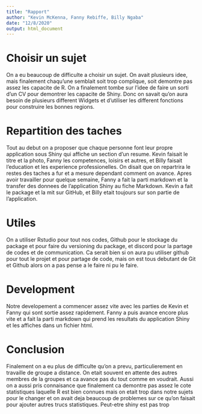 ```yaml
---
title: "Rapport"
author: "Kevin McKenna, Fanny Rebiffe, Billy Ngaba"
date: "12/8/2020"
output: html_document
---
```


<h1> Choisir un sujet </h1>
On a eu beaucoup de difficulte a choisir un sujet.  On avait plusieurs idee, mais finalement chaqu'une semblait soit trop complique, soit demontre pas assez les capacite de R. On a finalement tombe sur l'idee de faire un sorti d'un CV pour demontrer les capacite de Shiny.  Donc on savait qu'on aura besoin de plusieurs different Widgets et d'utiliser les different fonctions pour construire les bonnes regions.  

<h1> Repartition des taches </h1>
Tout au debut on a proposer que chaque personne font leur propre application sous Shiny qui affiche un section d'un resume.  Kevin faisait le titre et la photo, Fanny les competences, loisirs et autres, et Billy faisait l'education et les experience professionelles.  On disait que on repartrira le restes des taches a fur et a mesure dependant comment on avance.  Apres avoir travailler pour quelque semaine, Fanny a fait la parti markdown et la transfer des donnees de l'application Shiny au fiche Markdown.  Kevin a fait le package et la mit sur GitHub,  et Billy etait toujours sur son partie de l'application.  


<h1> Utiles </h1>
On a utiliser Rstudio pour tout nos codes, Github pour le stockage du package et pour faire du versioning du package, et discord pour la partage de codes et de communication.  Ca serait bien si on aura pu utiliser github pour tout le projet et pour partage de code, mais on est tous debutant de Git et Github alors on a pas pense a le faire ni pu le faire.  


<h1> Development </h1>
Notre developement a commencer assez vite avec les parties de Kevin et Fanny qui sont sortie assez rapidement.  Fanny a puis avance encore plus vite et a fait la parti markdown qui prend les resultats du application Shiny et les affiches dans un fichier html.  


<h1> Conclusion </h1>
Finalement on a eu plus de difficulte qu'on a prevu, particulierement en travaille de groupe a distance.  On etait souvent en attente des autres membres de la groupes et ca avance pas du tout comme en voudrait.  Aussi on a aussi pris connaisance que finalement ca demontre pas assez le cote statistiques laquelle R est bien connues mais on etait trop dans notre sujets pour le changer et on avait deja beaucoup de problemes sur ce qu'on faisait pour ajouter autres trucs statistiques.  Peut-etre shiny est pas trop  

